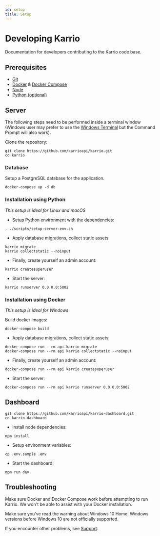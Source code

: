```yaml
---
id: setup
title: Setup
---
```


# Developing Karrio

Documentation for developers contributing to the Karrio code base.


## Prerequisites

- [Git](https://git-scm.com/downloads)
- [Docker](https://www.docker.com/products/docker-desktop) & [Docker Compose](https://docs.docker.com/compose/install/)
- [Node](https://nodejs.org/en/download/)
- [Python (optional)](https://www.python.org/downloads/)


## Server

The following steps need to be performed inside a terminal window
(Windows user may prefer to use the [Windows Terminal](https://aka.ms/windowsterminal)
but the Command Prompt will also work).

Clone the repository:

```shell
git clone https://github.com/karrioapi/karrio.git
cd karrio
```


### Database

Setup a PostgreSQL database for the application.

```shell
docker-compose up -d db
```


### Installation using Python

*This setup is ideal for Linux and macOS*

- Setup Python environment with the dependencies:

```shell
. ./scripts/setup-server-env.sh
```

- Apply database migrations, collect static assets:

```shell
karrio migrate
karrio collectstatic --noinput
```

- Finally, create yourself an admin account:

```shell
karrio createsuperuser
```

- Start the server:

```shell
karrio runserver 0.0.0.0:5002
```


### Installation using Docker

*This setup is ideal for Windows*

Build docker images:

```shell
docker-compose build
```

- Apply database migrations, collect static assets:

```shell
docker-compose run --rm api karrio migrate
docker-compose run --rm api karrio collectstatic --noinput
```

- Finally, create yourself an admin account:

```shell
docker-compose run --rm api karrio createsuperuser
```

- Start the server:

```shell
docker-compose run --rm api karrio runserver 0.0.0.0:5002
```



## Dashboard


```shell
git clone https://github.com/karrioapi/karrio-dashboard.git
cd karrio-dashboard
```

- Install node dependencies:

```shell
npm install
```

- Setup environment variables:

```shell
cp .env.sample .env
```

- Start the dashboard:

```shell
npm run dev
```

## Troubleshooting

Make sure Docker and Docker Compose work before attempting to run Karrio.
We won't be able to assist with your Docker installation.

Make sure you've read the warning about Windows 10 Home.
Windows versions before Windows 10 are not officially supported.

If you encounter other problems, see [Support](/support).

